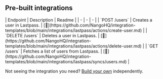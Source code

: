 
## Pre-built integrations

<AccordionGroup>


<Accordion title="Users">
| Endpoint | Description | Readme |
| - | - | - |
| `POST /users` | Creates a user in Lastpass. | [🔗](https://github.com/NangoHQ/integration-templates/blob/main/integrations/lastpass/actions/create-user.md) |
| `DELETE /users` | Deletes a user in Lastpass. | [🔗](https://github.com/NangoHQ/integration-templates/blob/main/integrations/lastpass/actions/delete-user.md) |
| `GET /users` | Fetches a list of users from Lastpass. | [🔗](https://github.com/NangoHQ/integration-templates/blob/main/integrations/lastpass/syncs/users.md) |
</Accordion>

</AccordionGroup>

<Tip>Not seeing the integration you need? [Build your own](https://docs.nango.dev/guides/platform/functions) independently.</Tip>
